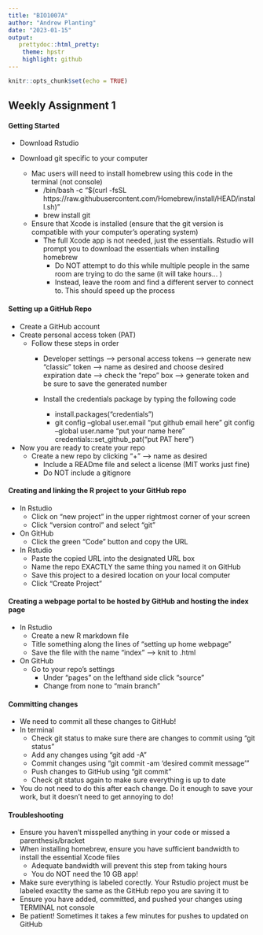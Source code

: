 ```yaml
---
title: "BIO1007A"
author: "Andrew Planting"
date: "2023-01-15"
output:
   prettydoc::html_pretty:
    theme: hpstr
    highlight: github
---
```


```r
knitr::opts_chunk$set(echo = TRUE)
```

## Weekly Assignment 1

#### Getting Started

* Download Rstudio 

* Download git specific to your computer 
  + Mac users will need to install homebrew using this code in the terminal (not console)
    + /bin/bash -c "$(curl -fsSL https://raw.githubusercontent.com/Homebrew/install/HEAD/install.sh)" 
    + brew install git
  + Ensure that Xcode is installed (ensure that the git version is compatible with your computer's operating        system)
    + The full Xcode app is not needed, just the essentials. Rstudio will prompt you to download the essentials       when installing homebrew 
        + Do NOT attempt to do this while multiple people in the same room are trying to do the same (it will             take hours... )
        + Instead, leave the room and find a different server to connect to. This should speed up the process

#### Setting up a GitHub Repo
* Create a GitHub account 
* Create personal access token (PAT)
  + Follow these steps in order
    + Developer settings --> personal access tokens --> generate new "classic" token --> name as desired and          choose desired expiration date --> check the "repo" box --> generate token and be sure to save the              generated number
  
    + Install the credentials package by typing the following code
      + install.packages("credentials")
      + git config --global user.email "put github email here"
        git config --global user.name "put your name here"
        credentials::set_github_pat("put PAT here")
        
* Now you are ready to create your repo
  + Create a new repo by clicking "+" --> name as desired
    + Include a READme file and select a license (MIT works just fine)
    + Do NOT include a gitignore
    
#### Creating and linking the R project to your GitHub repo
* In Rstudio 
  + Click on "new project" in the upper rightmost corner of your screen 
  + Click "version control" and select "git"
* On GitHub
  + Click the green "Code" button and copy the URL 
* In Rstudio
  + Paste the copied URL into the designated URL box
  + Name the repo EXACTLY the same thing you named it on GitHub
  + Save this project to a desired location on your local computer 
  + Click "Create Project"

#### Creating a webpage portal to be hosted by GitHub and hosting the index page
* In Rstudio
  + Create a new R markdown file 
  + Title something along the lines of "setting up home webpage"
  + Save the file with the name "index" --> knit to .html 
* On GitHub
  + Go to your repo's settings 
    + Under "pages" on the lefthand side click "source"
    + Change from none to "main branch"

#### Committing changes 
* We need to commit all these changes to GitHub!
* In terminal
  + Check git status to make sure there are changes to commit using "git status"
  + Add any changes using "git add -A"
  + Commit changes using "git commit -am 'desired commit message'"
  + Push changes to GitHub using "git commit"
  + Check git status again to make sure everything is up to date 
* You do not need to do this after each change. Do it enough to save your work, but it doesn't need to get        annoying to do!

#### Troubleshooting
* Ensure you haven't misspelled anything in your code or missed a parenthesis/bracket
* When installing homebrew, ensure you have sufficient bandwidth to install the essential Xcode files 
    + Adequate bandwidth will prevent this step from taking hours
    + You do NOT need the 10 GB app!
* Make sure everything is labeled corectly. Your Rstudio project must be labeled exactlty the same as the GitHub repo you are saving it to
* Ensure you have added, committed, and pushed your changes using TERMINAL not console
* Be patient! Sometimes it takes a few minutes for pushes to updated on GitHub